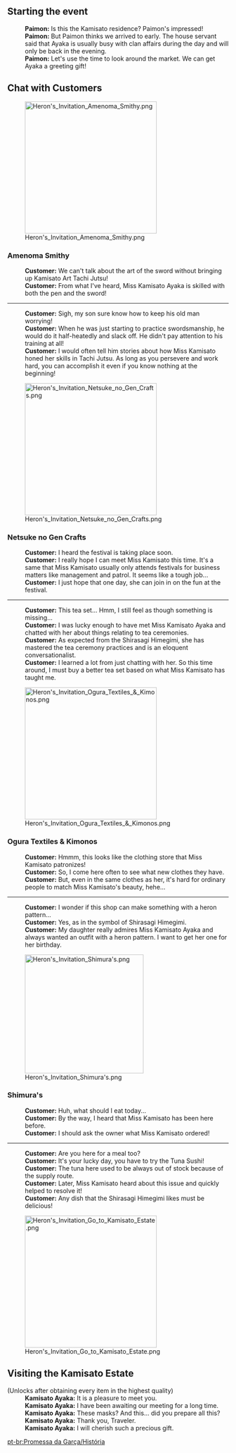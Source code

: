 {{EventTabs}}
==Starting the event==
:'''Paimon:''' Is this the Kamisato residence? Paimon's impressed!
:'''Paimon:''' But Paimon thinks we arrived to early. The house servant said that Ayaka is usually busy with clan affairs during the day and will only be back in the evening.
:'''Paimon:''' Let's use the time to look around the market. We can get Ayaka a greeting gift!

==Chat with Customers==
[[File:Heron's Invitation Amenoma Smithy.png|300px|right]]
===Amenoma Smithy===
{{Dialogue start}}
:'''Customer:''' We can't talk about the art of the sword without bringing up Kamisato Art Tachi Jutsu!
:'''Customer:''' From what I've heard, Miss Kamisato Ayaka is skilled with both the pen and the sword!
----
:'''Customer:''' Sigh, my son sure know how to keep his old man worrying!
:'''Customer:''' When he was just starting to practice swordsmanship, he would do it half-heatedly and slack off. He didn't pay attention to his training at all!
:'''Customer:''' I would often tell him stories about how Miss Kamisato honed her skills in Tachi Jutsu. As long as you persevere and work hard, you can accomplish it even if you know nothing at the beginning!
{{Dialogue end}}

[[File:Heron's Invitation Netsuke no Gen Crafts.png|300px|right]]
===Netsuke no Gen Crafts===
{{Dialogue start}}
:'''Customer:''' I heard the festival is taking place soon.
:'''Customer:''' I really hope I can meet Miss Kamisato this time. It's a same that Miss Kamisato usually only attends festivals for business matters like management and patrol. It seems like a tough job...
:'''Customer:''' I just hope that one day, she can join in on the fun at the festival.
----
:'''Customer:''' This tea set... Hmm, I still feel as though something is missing...
:'''Customer:''' I was lucky enough to have met Miss Kamisato Ayaka and chatted with her about things relating to tea ceremonies.
:'''Customer:''' As expected from the Shirasagi Himegimi, she has mastered the tea ceremony practices and is an eloquent conversationalist.
:'''Customer:''' I learned a lot from just chatting with her. So this time around, I must buy a better tea set based on what Miss Kamisato has taught me.
{{Dialogue end}}

[[File:Heron's Invitation Ogura Textiles & Kimonos.png|300px|right]]
===Ogura Textiles & Kimonos===
{{Dialogue start}}
:'''Customer:''' Hmmm, this looks like the clothing store that Miss Kamisato patronizes!
:'''Customer:''' So, I come here often to see what new clothes they have.
:'''Customer:''' But, even in the same clothes as her, it's hard for ordinary people to match Miss Kamisato's beauty, hehe...
----
:'''Customer:''' I wonder if this shop can make something with a heron pattern...
:'''Customer:''' Yes, as in the symbol of Shirasagi Himegimi.
:'''Customer:''' My daughter really admires Miss Kamisato Ayaka and always wanted an outfit with a heron pattern. I want to get her one for her birthday.
{{Dialogue end}}

[[File:Heron's Invitation Shimura's.png|270px|right]]
===Shimura's===
{{Dialogue start}}
:'''Customer:''' Huh, what should I eat today...
:'''Customer:''' By the way, I heard that Miss Kamisato has been here before.
:'''Customer:''' I should ask the owner what Miss Kamisato ordered!
----
:'''Customer:''' Are you here for a meal too?
:'''Customer:''' It's your lucky day, you have to try the Tuna Sushi!
:'''Customer:''' The tuna here used to be always out of stock because of the supply route.
:'''Customer:''' Later, Miss Kamisato heard about this issue and quickly helped to resolve it!
:'''Customer:''' Any dish that the Shirasagi Himegimi likes must be delicious!
{{Dialogue end}}

[[File:Heron's Invitation Go to Kamisato Estate.png|300px|right]]
==Visiting the Kamisato Estate==
{{dialogue start}}
;(Unlocks after obtaining every item in the highest quality)
:'''Kamisato Ayaka:''' It is a pleasure to meet you.
:'''Kamisato Ayaka:''' I have been awaiting our meeting for a long time.
:'''Kamisato Ayaka:''' These masks? And this... did you prepare all this?
:'''Kamisato Ayaka:''' Thank you, Traveler.
:'''Kamisato Ayaka:''' I will cherish such a precious gift.
{{dialogue end}}

[[pt-br:Promessa da Garça/História]]